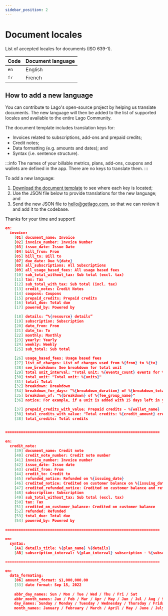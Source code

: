 ```yaml
---
sidebar_position: 2
---
```


# Document locales

List of accepted locales for documents (ISO 639-1).

| Code | Document language |
|--|--|
| `en` | English |
| `fr` | French |

## How to add a new language

You can contribute to Lago's open-source project by helping us translate documents. The new language will then be added to the list of supported locales and available to the entire Lago Community.

The document template includes translation keys for:
- Invoices related to subscriptions, add-ons and prepaid credits;
- Credit notes;
- Data formatting (e.g. amounts and dates); and
- Syntax (i.e. sentence structure).

:::info
The names of your billable metrics, plans, add-ons, coupons and wallets are defined in the app. There are no keys to translate them.
:::

To add a new language:
1. [Download the document template](../../../static/files/doc-template.pdf) to see where each key is located;
2. Use the JSON file below to provide translations for the new language; and
3. Send the new JSON file to [hello@getlago.com](mailto:hello@getlago.com), so that we can review it and add it to the codebase.

Thanks for your time and support!

```json
en:
  invoice:
    [01] document_name: Invoice
    [02] invoice_number: Invoice Number
    [03] issue_date: Issue Date
    [04] bill_from: From
    [05] bill_to: Bill to
    [07] due_date: Due %{date}
    [08] all_subscriptions: All Subscriptions    
    [09] all_usage_based_fees: All usage based fees
    [10] sub_total_without_tax: Sub total (excl. tax)
    [11] tax: Tax
    [12] sub_total_with_tax: Sub total (incl. tax)
    [13] credit_notes: Credit Notes
    [14] coupons: Coupons
    [15] prepaid_credits: Prepaid credits
    [16] total_due: Total due
    [17] powered_by: Powered by

    [18] details: “%{resource} details”
    [19] subscription: Subscription
    [20] date_from: From
    [21] date_to: To
    [22] monthly: Monthly
    [23] yearly: Yearly
    [24] weekly: Weekly
    [25] sub_total: Sub total

    [26] usage_based_fees: Usage based fees
    [27] list_of_charges: List of charges used from %{from} to %{to}
    [28] see_breakdown: See breakdown for total unit
    [29] total unit_interval: "Total unit: %{events_count} events for %{units}"
    [30] total_unit: "Total unit: %{units}"
    [31] total: Total
    [32] breakdown: Breakdown
    [34] breakdown_for_days: "%{breakdown_duration} of %{breakdown_total_duration} days"
    [35] breakdown_of: "%{breakdown} of %{fee_group_name}"
    [36] notice: For example, if a unit is added with 15 days left in your monthly plan, we multiply the price by 15/31 (days remaining divided by the total number of days in your plan) to calculate the prorated price. Same logic when removing a unit used during 10 days, we multiply the price by 10/31.

    [37] prepaid_credits_with_value: Prepaid credits - %{wallet_name}
    [38] total_credits_with_value: "Total credits: %{credit_amount} credits"
    [38] total_credits: Total credits
    

=====================================================================

en:
  credit_note:
    [39] document_name: Credit note
    [40] credit_note_number: Credit note number
    [41] invoice_number: Invoice number
    [42] issue_date: Issue date
    [43] credit_from: From
    [44] credit_to: Credit to
    [45] refunded_notice: Refunded on %{issuing_date}
    [46] credited_notice: Credited on customer balance on %{issuing_date}
    [47] credited_refunded_notice: Credited on customer balance and refunded on %{issuing_date}
    [48] subscription: Subscription
    [49] sub_total_without_tax: Sub total (excl. tax)
    [50] tax: Tax
    [51] credited_on_customer_balance: Credited on customer balance
    [52] refunded: Refunded
    [53] total_due: Total due
    [54] powered_by: Powered by

=====================================================================

en:
  syntax:
    [AA] details_title: %{plan_name} %{details}
    [AB] subscription_interval: %{plan_interval} subscription - %{subscription_name}

=====================================================================

en:
  data_formating:
    [06] amount_format: $1,000,000.00
    [33] date format: Sep 15, 2022
    
    abbr_day_names: Sun / Mon / Tue / Wed / Thu / Fri / Sat
    abbr_month_names: Jan / Feb / Mar / Apr / May / Jun / Jul / Aug / Sep / Oct / Nov / Dec
    day_names: Sunday / Monday / Tuesday / Wednesday / Thursday / Friday / Saturday
    month_names: January / February / March / April / May / June / July / August / September / October / November / December
```